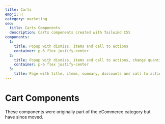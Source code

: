 ```yaml
---
title: Carts
emoji: 🛒
category: marketing
seo:
  title: Carts Components
  description: Carts components created with Tailwind CSS
components:
  1:
    title: Popup with dismiss, items and call to actions
    container: p-6 flex justify-center
  2:
    title: Popup with dismiss, items and call to actions, change quantity and remove items
    container: p-6 flex justify-center
  3:
    title: Page with title, items, summary, discounts and call to action, change quantity and remove items
---
```


# Cart Components

<div class="max-w-prose text-pretty">
  These components were originally part of the eCommerce category but have since moved.
</div>

<CollectionList componentsData={componentsData} />
